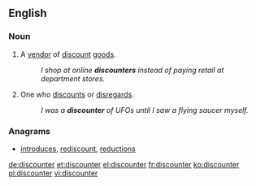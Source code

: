 {{also|Discounter}}
==English==

===Noun===
{{en-noun}}

# A [[vendor]] of [[discount#Adjective|discount]] [[goods]].
#: ''I shop at online '''discounters''' instead of paying retail at department stores.''
# One who [[discount#Verb|discount]]s or [[disregard]]s.
#: ''I was a '''discounter''' of UFOs until I saw a flying saucer myself.''

===Anagrams===
* [[introduces#English|introduces]], [[rediscount#English|rediscount]], [[reductions#English|reductions]]

[[de:discounter]]
[[et:discounter]]
[[el:discounter]]
[[fr:discounter]]
[[ko:discounter]]
[[pl:discounter]]
[[vi:discounter]]
